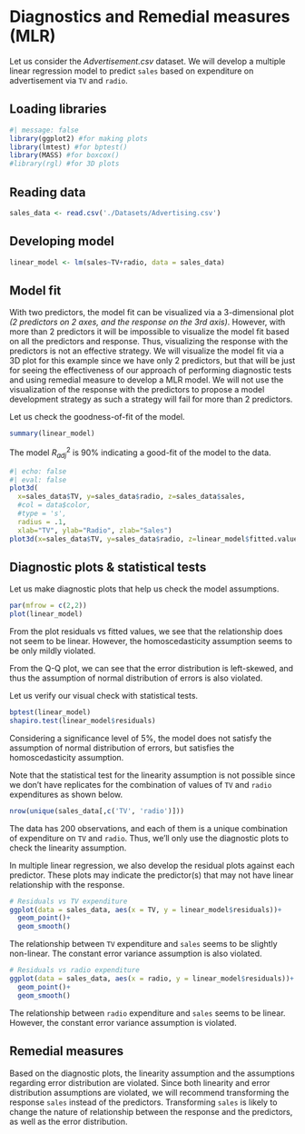 # Diagnostics and Remedial measures (MLR)

Let us consider the *Advertisement.csv* dataset. We will develop a multiple linear regression model to predict `sales` based on expenditure on advertisement via `TV` and `radio`.

## Loading libraries

```r
#| message: false
library(ggplot2) #for making plots
library(lmtest) #for bptest()
library(MASS) #for boxcox()
#library(rgl) #for 3D plots
```


## Reading data

```r
sales_data <- read.csv('./Datasets/Advertising.csv')
```

## Developing model

```r
linear_model <- lm(sales~TV+radio, data = sales_data)
```

## Model fit

With two predictors, the model fit can be visualized via a 3-dimensional plot *(2 predictors on 2 axes, and the response on the 3rd axis)*. However, with more than 2 predictors it will be impossible to visualize the model fit based on all the predictors and response. Thus, visualizing the response with the predictors is not an effective strategy. We will visualize the model fit via a 3D plot for this example since we have only 2 predictors, but that will be just for seeing the effectiveness of our approach of performing diagnostic tests and using remedial measure to develop a MLR model. We will not use the visualization of the response with the predictors to propose a model development strategy as such a strategy will fail for more than 2 predictors.

Let us check the goodness-of-fit of the model.

```r
summary(linear_model)
```

The model $R^2_{adj}$ is 90\% indicating a good-fit of the model to the data.


```r
#| echo: false
#| eval: false
plot3d( 
  x=sales_data$TV, y=sales_data$radio, z=sales_data$sales, 
  #col = data$color, 
  #type = 's', 
  radius = .1,
  xlab="TV", ylab="Radio", zlab="Sales")
plot3d(x=sales_data$TV, y=sales_data$radio, z=linear_model$fitted.values, colvar = linear_model$fitted.values, add = TRUE, col = 'blue')
```


## Diagnostic plots & statistical tests

Let us make diagnostic plots that help us check the model assumptions.

```r
par(mfrow = c(2,2))
plot(linear_model)
```

From the plot residuals vs fitted values, we see that the relationship does not seem to be linear. However, the homoscedasticity assumption seems to be only mildly violated.

From the Q-Q plot, we can see that the error distribution is left-skewed, and thus the assumption of normal distribution of errors is also violated.

Let us verify our visual check with statistical tests.

```r
bptest(linear_model)
shapiro.test(linear_model$residuals)
```

Considering a significance level of 5\%, the model does not satisfy the assumption of normal distribution of errors, but satisfies the homoscedasticity assumption.

Note that the statistical test for the linearity assumption is not possible since we don't have replicates for the combination of values of `TV` and `radio` expenditures as shown below.

```r
nrow(unique(sales_data[,c('TV', 'radio')]))
```

The data has 200 observations, and each of them is a unique combination of expenditure on `TV` and `radio`. Thus, we'll only use the diagnostic plots to check the linearity assumption.

In multiple linear regression, we also develop the residual plots against each predictor. These plots may indicate the predictor(s) that may not have linear relationship with the response.

```r
# Residuals vs TV expenditure
ggplot(data = sales_data, aes(x = TV, y = linear_model$residuals))+
  geom_point()+
  geom_smooth()
```

The relationship between `TV` expenditure and `sales` seems to be slightly non-linear. The constant error variance assumption is also violated.

```r
# Residuals vs radio expenditure
ggplot(data = sales_data, aes(x = radio, y = linear_model$residuals))+
  geom_point()+
  geom_smooth()
```

The relationship between `radio` expenditure and `sales` seems to be linear. However, the constant error variance assumption is  violated.


## Remedial measures

Based on the diagnostic plots, the linearity assumption and the assumptions regarding error distribution are violated. Since both linearity and error distribution assumptions are violated, we will recommend transforming the response `sales` instead of the predictors. Transforming `sales` is likely to change the nature of relationship between the response and the predictors, as well as the error distribution.




